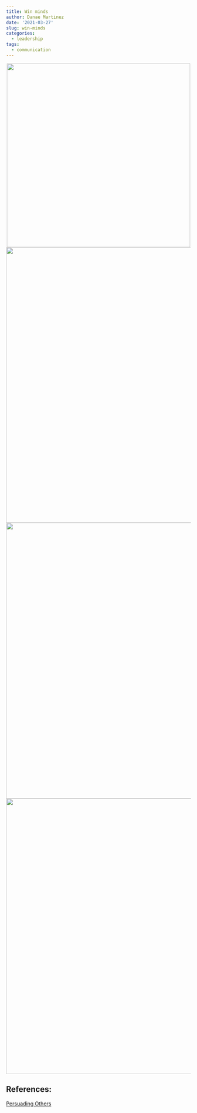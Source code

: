 ```yaml
---
title: Win minds
author: Danae Martinez
date: '2021-03-27'
slug: win-minds
categories:
  - leadership
tags:
  - communication
---
```



<center>
![](\appeal-reason.png){width=500px}
</center>

<center>
![](\structure.png){width=750px}
</center>

<center>
![](\structure2.png){width=750px}
</center>


<center>
![](\words.png){width=750px}
</center>

## References: 

[Persuading Others](https://edls.myhbp.org/hmm12/content/persuading_others/landingpage.html)